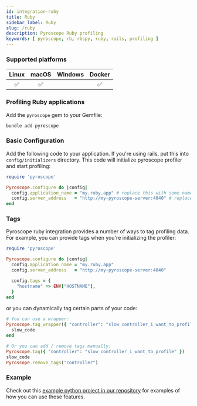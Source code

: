 ```yaml
---
id: integration-ruby
title: Ruby
sidebar_label: Ruby
slug: /ruby
description: Pyroscope Ruby profiling
keywords: [ pyroscope, rb, rbspy, ruby, rails, profiling ]
---
```





### Supported platforms

| Linux | macOS | Windows | Docker |
|:-----:|:-----:|:-------:|:------:|
|   ✅  |   ✅  |         |   ✅   |

### Profiling Ruby applications

Add the `pyroscope` gem to your Gemfile:

```bash
bundle add pyroscope
```

### Basic Configuration

Add the following code to your application. If you're using rails, put this into `config/initializers` directory. This code will initialize pyroscope profiler and start profiling:

```ruby
require 'pyroscope'

Pyroscope.configure do |config|
  config.application_name = "my.ruby.app" # replace this with some name for your application
  config.server_address   = "http://my-pyroscope-server:4040" # replace this with the address of your pyroscope server
end
```

### Tags

Pyroscope ruby integration provides a number of ways to tag profiling data. For example, you can provide tags when you're initializing the profiler:

```ruby
require 'pyroscope'

Pyroscope.configure do |config|
  config.application_name = "my.ruby.app"
  config.server_address   = "http://my-pyroscope-server:4040"

  config.tags = {
    "hostname" => ENV["HOSTNAME"],
  }
end
```

or you can dynamically tag certain parts of your code:

```ruby
# You can use a wrapper:
Pyroscope.tag_wrapper({ "controller": "slow_controller_i_want_to_profile" }) do
  slow_code
end

# Or you can add / remove tags manually:
Pyroscope.tag({ "controller": "slow_controller_i_want_to_profile" })
slow_code
Pyroscope.remove_tags("controller")
```

### Example

Check out this [example python project in our repository](https://github.com/pyroscope-io/pyroscope/tree/main/examples/ruby) for examples of how you can use these features.
